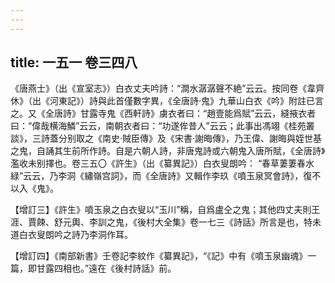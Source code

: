 ```yaml
---
---
---
```

title: 一五一 卷三四八
---




《唐燕士》（出《宣室志》）白衣丈夫吟詩：“澗水潺潺聲不絶”云云。按同卷《韋齊休》（出《河東記》）詩與此首僅數字異，《全唐詩·鬼》九華山白衣《吟》附註已言之。又《全唐詩》甘露寺鬼《西軒詩》虜衣者曰：“趙壹能爲賦”云云，縫掖衣者曰：“偉哉横海鱗”云云，南朝衣者曰：“功遂侔昔人”云云；此事出馮翊《桂苑叢談》，三詩蓋分别取之《南史·賊臣傳》及《宋書·謝晦傳》，乃王偉、謝晦與姪世基之鬼，自誦其生前所作詩。自是六朝人詩，非唐鬼詩或六朝鬼入唐所賦，《全唐詩》濫收未别擇也。卷三五〇《許生》（出《纂異記》）白衣叟朗吟： “春草萋萋春水緑”云云，乃李洞《繡嶺宫詞》，而《全唐詩》又輯作李玖《噴玉泉冥會詩》，復不以入《鬼》。

【增訂三】《許生》噴玉泉之白衣叟以“玉川”稱，自爲盧仝之鬼；其他四丈夫則王涯、賈餗、舒元輿、李訓之鬼，《後村大全集》卷一七三《詩話》所言是也，特未道白衣叟朗吟之詩乃李洞作耳。

【增訂四】《南部新書》壬卷記李紋作《纂異記》，“《記》中有《噴玉泉幽魂》一篇，即甘露四相也。”遠在《後村詩話》前。
